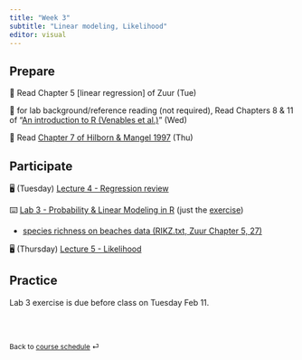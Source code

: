 ```yaml
---
title: "Week 3"
subtitle: "Linear modeling, Likelihood"
editor: visual
---
```


## Prepare

📖 Read Chapter 5 \[linear regression\] of Zuur (Tue)

📖 for lab background/reference reading (not required), Read Chapters 8 & 11 of "[An introduction to R (Venables et al.)](http://cran.r-project.org/doc/manuals/R-intro.pdf)" (Wed)

📖 Read [Chapter 7 of Hilborn & Mangel 1997](../documents/Hilborn_Mangel_1997_Chapter7.pdf) (Thu)

## Participate

🖥️ (Tuesday) [Lecture 4 - Regression review](../lectures/lec-04-regression.pptx)

⌨️ [Lab 3 - Probability & Linear Modeling in R](../labs/lab-03.pdf) (just the [exercise](../labs/lab-exercise-03.pdf))

-   [species richness on beaches data (RIKZ.txt, Zuur Chapter 5, 27)](https://github.com/gavinfay/mar536-biolstats2-s23/tree/main/data/RIKZ.txt)

🖥️ (Thursday) [Lecture 5 - Likelihood](../lectures/lec-05.pdf)

## Practice

Lab 3 exercise is due before class on Tuesday Feb 11.

<br><br>

::: {style="font-size: 0.875em;"}
Back to [course schedule](/ "Course schedule") ⏎
:::
